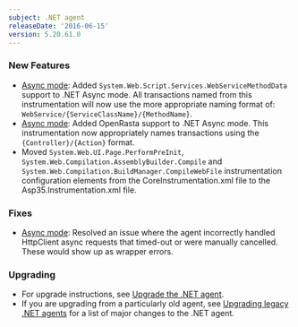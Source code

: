 ```yaml
---
subject: .NET agent
releaseDate: '2016-06-15'
version: 5.20.61.0
---
```


### New Features

* [Async mode](https://docs.newrelic.com/docs/agents/net-agent/features/async-mode-net): Added `System.Web.Script.Services.WebServiceMethodData` support to .NET Async mode. All transactions named from this instrumentation will now use the more appropriate naming format of: `WebService/{ServiceClassName}/{MethodName}`.
* [Async mode](https://docs.newrelic.com/docs/agents/net-agent/features/async-mode-net): Added OpenRasta support to .NET Async mode. This instrumentation now appropriately names transactions using the `{Controller}/{Action}` format.
* Moved `System.Web.UI.Page.PerformPreInit`, `System.Web.Compilation.AssemblyBuilder.Compile` and `System.Web.Compilation.BuildManager.CompileWebFile` instrumentation configuration elements from the CoreInstrumentation.xml file to the Asp35.Instrumentation.xml file.

### Fixes

* [Async mode](https://docs.newrelic.com/docs/agents/net-agent/features/async-mode-net): Resolved an issue where the agent incorrectly handled HttpClient async requests that timed-out or were manually cancelled. These would show up as wrapper errors.

### Upgrading

* For upgrade instructions, see [Upgrade the .NET agent](/docs/agents/net-agent/installation-configuration/upgrade-net-agent#updating_net).
* If you are upgrading from a particularly old agent, see [Upgrading legacy .NET agents](/docs/agents/net-agent/troubleshooting/upgrading-legacy-net-agents) for a list of major changes to the .NET agent.
